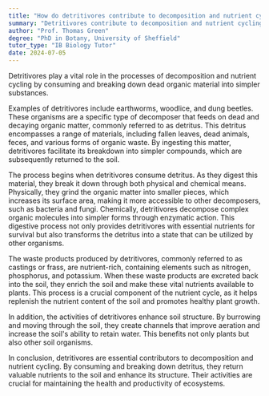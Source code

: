 ```yaml
---
title: "How do detritivores contribute to decomposition and nutrient cycling?"
summary: "Detritivores contribute to decomposition and nutrient cycling by consuming and breaking down dead organic material into simpler substances."
author: "Prof. Thomas Green"
degree: "PhD in Botany, University of Sheffield"
tutor_type: "IB Biology Tutor"
date: 2024-07-05
---
```


Detritivores play a vital role in the processes of decomposition and nutrient cycling by consuming and breaking down dead organic material into simpler substances.

Examples of detritivores include earthworms, woodlice, and dung beetles. These organisms are a specific type of decomposer that feeds on dead and decaying organic matter, commonly referred to as detritus. This detritus encompasses a range of materials, including fallen leaves, dead animals, feces, and various forms of organic waste. By ingesting this matter, detritivores facilitate its breakdown into simpler compounds, which are subsequently returned to the soil.

The process begins when detritivores consume detritus. As they digest this material, they break it down through both physical and chemical means. Physically, they grind the organic matter into smaller pieces, which increases its surface area, making it more accessible to other decomposers, such as bacteria and fungi. Chemically, detritivores decompose complex organic molecules into simpler forms through enzymatic action. This digestive process not only provides detritivores with essential nutrients for survival but also transforms the detritus into a state that can be utilized by other organisms.

The waste products produced by detritivores, commonly referred to as castings or frass, are nutrient-rich, containing elements such as nitrogen, phosphorus, and potassium. When these waste products are excreted back into the soil, they enrich the soil and make these vital nutrients available to plants. This process is a crucial component of the nutrient cycle, as it helps replenish the nutrient content of the soil and promotes healthy plant growth.

In addition, the activities of detritivores enhance soil structure. By burrowing and moving through the soil, they create channels that improve aeration and increase the soil's ability to retain water. This benefits not only plants but also other soil organisms.

In conclusion, detritivores are essential contributors to decomposition and nutrient cycling. By consuming and breaking down detritus, they return valuable nutrients to the soil and enhance its structure. Their activities are crucial for maintaining the health and productivity of ecosystems.
    